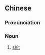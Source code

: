 ==Chinese==
{{zh-forms|type=22}}

===Pronunciation===
{{zh-pron
|c=gau2 si2 laap6 saap3
|cat=n
}}

===Noun===
{{zh-noun}}

# {{lb|zh|Cantonese|vulgar}} [[shit]] {{gloss|worthless things}}
#: {{zh-x|乜嘢 '''狗屎''' '''垃圾{saap3}'''|all sorts of '''shit'''|C}}